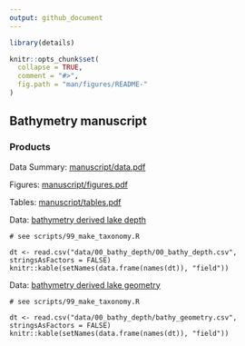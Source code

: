 ```yaml
---
output: github_document
---
```


<!-- README.md is generated from README.Rmd. Please edit that file -->

```r
library(details)

knitr::opts_chunk$set(
  collapse = TRUE,
  comment = "#>",
  fig.path = "man/figures/README-"
)
```

## Bathymetry manuscript

### Products

Data Summary: [manuscript/data.pdf](manuscript/data.pdf)

Figures: [manuscript/figures.pdf](manuscript/figures.pdf)

Tables: [manuscript/tables.pdf](manuscript/tables.pdf)

Data: [bathymetry derived lake depth](data/00_bathy_depth/00_bathy_depth.csv)

```details
# see scripts/99_make_taxonomy.R

dt <- read.csv("data/00_bathy_depth/00_bathy_depth.csv", stringsAsFactors = FALSE)
knitr::kable(setNames(data.frame(names(dt)), "field"))
```
Data: [bathymetry derived lake geometry](data/00_bathy_depth/bathy_geometry.csv)

```details
# see scripts/99_make_taxonomy.R

dt <- read.csv("data/00_bathy_depth/bathy_geometry.csv", stringsAsFactors = FALSE)
knitr::kable(setNames(data.frame(names(dt)), "field"))
```
